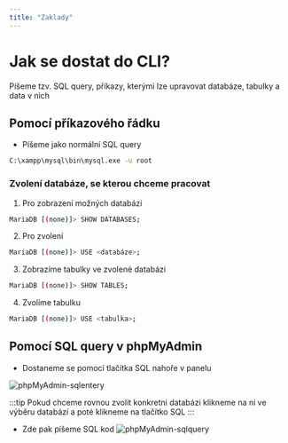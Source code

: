 ```yaml
---
title: "Zaklady"
---
```

# Jak se dostat do CLI?
Píšeme tzv. SQL query, příkazy, kterými lze upravovat databáze, tabulky a data v nich

## Pomocí příkazového řádku
* Píšeme jako normální SQL query
```bash
C:\xampp\mysql\bin\mysql.exe -u root
```

### Zvolení databáze, se kterou chceme pracovat
1. Pro zobrazení možných databází
```bash
MariaDB [(none)]> SHOW DATABASES;
```

2. Pro zvolení
```bash
MariaDB [(none)]> USE <databáze>;
```

3. Zobrazíme tabulky ve zvolené databázi
```bash
MariaDB [(none)]> SHOW TABLES;
```

4. Zvolíme tabulku
```bash
MariaDB [(none)]> USE <tabulka>;
```

## Pomocí SQL query v phpMyAdmin
* Dostaneme se pomocí tlačítka SQL nahoře v panelu

![phpMyAdmin-sqlentery](./img/phpMyAdmin-SQL.png)

:::tip Pokud chceme rovnou zvolit konkretni databázi
klikneme na ní ve výběru databází a poté klikneme na tlačítko SQL 
:::

* Zde pak píšeme SQL kod
![phpMyAdmin-sqlquery](./img/phpMyAdmin-sqlquery.png)

